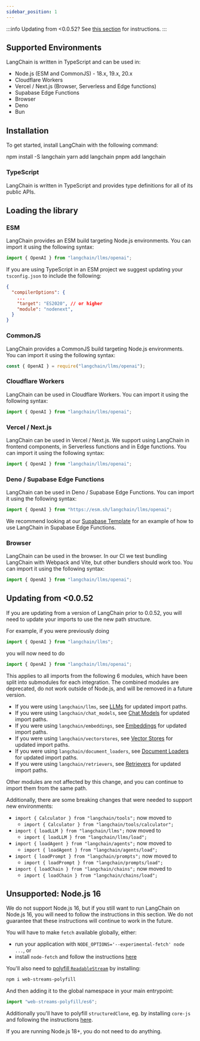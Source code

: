 ```yaml
---
sidebar_position: 1
---
```


:::info
Updating from <0.0.52? See [this section](#updating-from-0052) for instructions.
:::

## Supported Environments

LangChain is written in TypeScript and can be used in:

- Node.js (ESM and CommonJS) - 18.x, 19.x, 20.x
- Cloudflare Workers
- Vercel / Next.js (Browser, Serverless and Edge functions)
- Supabase Edge Functions
- Browser
- Deno
- Bun

## Installation

To get started, install LangChain with the following command:


<Tabs>
  <TabItem value="npm" label="npm" default>
    <CodeBlock language="bash">npm install -S langchain</CodeBlock>
  </TabItem>
  <TabItem value="yarn" label="Yarn">
    <CodeBlock language="bash">yarn add langchain</CodeBlock>
  </TabItem>
  <TabItem value="pnpm" label="pnpm">
    <CodeBlock language="bash">pnpm add langchain</CodeBlock>
  </TabItem>
</Tabs>

### TypeScript

LangChain is written in TypeScript and provides type definitions for all of its public APIs.

## Loading the library

### ESM

LangChain provides an ESM build targeting Node.js environments. You can import it using the following syntax:

```typescript
import { OpenAI } from "langchain/llms/openai";
```

If you are using TypeScript in an ESM project we suggest updating your `tsconfig.json` to include the following:

```json title="tsconfig.json"
{
  "compilerOptions": {
    ...
    "target": "ES2020", // or higher
    "module": "nodenext",
  }
}
```

### CommonJS

LangChain provides a CommonJS build targeting Node.js environments. You can import it using the following syntax:

```typescript
const { OpenAI } = require("langchain/llms/openai");
```

### Cloudflare Workers

LangChain can be used in Cloudflare Workers. You can import it using the following syntax:

```typescript
import { OpenAI } from "langchain/llms/openai";
```

### Vercel / Next.js

LangChain can be used in Vercel / Next.js. We support using LangChain in frontend components, in Serverless functions and in Edge functions. You can import it using the following syntax:

```typescript
import { OpenAI } from "langchain/llms/openai";
```

### Deno / Supabase Edge Functions

LangChain can be used in Deno / Supabase Edge Functions. You can import it using the following syntax:

```typescript
import { OpenAI } from "https://esm.sh/langchain/llms/openai";
```

We recommend looking at our [Supabase Template](https://github.com/langchain-ai/langchain-template-supabase) for an example of how to use LangChain in Supabase Edge Functions.

### Browser

LangChain can be used in the browser. In our CI we test bundling LangChain with Webpack and Vite, but other bundlers should work too. You can import it using the following syntax:

```typescript
import { OpenAI } from "langchain/llms/openai";
```

## Updating from <0.0.52

If you are updating from a version of LangChain prior to 0.0.52, you will need to update your imports to use the new path structure.

For example, if you were previously doing

```typescript
import { OpenAI } from "langchain/llms";
```

you will now need to do

```typescript
import { OpenAI } from "langchain/llms/openai";
```

This applies to all imports from the following 6 modules, which have been split into submodules for each integration. The combined modules are deprecated, do not work outside of Node.js, and will be removed in a future version.

- If you were using `langchain/llms`, see [LLMs](/docs/modules/model_io/models/llms) for updated import paths.
- If you were using `langchain/chat_models`, see [Chat Models](/docs/modules/model_io/models/chat) for updated import paths.
- If you were using `langchain/embeddings`, see [Embeddings](/docs/modules/data_connection/text_embedding) for updated import paths.
- If you were using `langchain/vectorstores`, see [Vector Stores](/docs/modules/data_connection/vectorstores) for updated import paths.
- If you were using `langchain/document_loaders`, see [Document Loaders](/docs/modules/data_connection/document_loaders) for updated import paths.
- If you were using `langchain/retrievers`, see [Retrievers](/docs/modules/data_connection/retrievers) for updated import paths.

Other modules are not affected by this change, and you can continue to import them from the same path.

Additionally, there are some breaking changes that were needed to support new environments:

- `import { Calculator } from "langchain/tools";` now moved to
  - `import { Calculator } from "langchain/tools/calculator";`
- `import { loadLLM } from "langchain/llms";` now moved to
  - `import { loadLLM } from "langchain/llms/load";`
- `import { loadAgent } from "langchain/agents";` now moved to
  - `import { loadAgent } from "langchain/agents/load";`
- `import { loadPrompt } from "langchain/prompts";` now moved to
  - `import { loadPrompt } from "langchain/prompts/load";`
- `import { loadChain } from "langchain/chains";` now moved to
  - `import { loadChain } from "langchain/chains/load";`

## Unsupported: Node.js 16

We do not support Node.js 16, but if you still want to run LangChain on Node.js 16, you will need to follow the instructions in this section. We do not guarantee that these instructions will continue to work in the future.

You will have to make `fetch` available globally, either:

- run your application with `NODE_OPTIONS='--experimental-fetch' node ...`, or
- install `node-fetch` and follow the instructions [here](https://github.com/node-fetch/node-fetch#providing-global-access)

You'll also need to [polyfill `ReadableStream`](https://www.npmjs.com/package/web-streams-polyfill) by installing:

```bash npm2yarn
npm i web-streams-polyfill
```

And then adding it to the global namespace in your main entrypoint:

```typescript
import "web-streams-polyfill/es6";
```

Additionally you'll have to polyfill `structuredClone`, eg. by installing `core-js` and following the instructions [here](https://github.com/zloirock/core-js).

If you are running Node.js 18+, you do not need to do anything.
